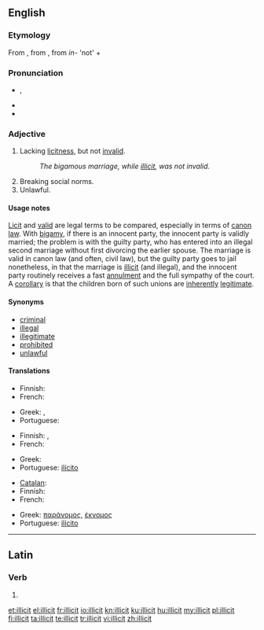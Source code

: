 ==English==
{{wikipedia|dab=illicit}}

===Etymology===
From {{etyl|fr}} {{term|illicite|lang=fr}}, from {{etyl|la}} {{term|illicitus|lang=la}}, from ''in-'' 'not' + {{term|licet||lang=la|it is allowed}}

===Pronunciation===
* {{IPA|/ɪˈlɪsɪt/}}, {{SAMPA|/I"lIsIt/}}
* {{rhymes|ɪsɪt}}
* {{homophones|elicit}}

===Adjective===
{{en-adj}}

# {{legal}} Lacking [[licitness]], but not [[invalid]].
#: ''The bigamous marriage, while [[illicit]], was not invalid.''
# Breaking social norms.
# Unlawful.

====Usage notes====
[[licit|Licit]] and [[valid]] are legal terms to be compared, especially in terms of [[canon law]]. With [[bigamy]], if there is an innocent party, the innocent party is validly married; the problem is with the guilty party, who has entered into an illegal second marriage without first divorcing the earlier spouse. The marriage is valid in canon law (and often, civil law), but the guilty party goes to jail nonetheless, in that the marriage is [[illicit]] (and illegal), and the innocent party routinely receives a fast [[annulment]] and the full sympathy of the court. A [[corollary]] is that the children born of such unions are [[inherently]] [[legitimate]].

====Synonyms====
{{checksyns}}
* [[criminal]]
* [[illegal]]
* [[illegitimate]]
* [[prohibited]]
* [[unlawful]]

====Translations====
{{trans-top|lacking licitness}}
* Finnish: {{t+|fi|luvaton}}
* French: {{t+|fr|illicite}}
{{trans-mid}}
* Greek: {{t+|el|παράνομος}}, {{t+|el|έκνομος}}
* Portuguese: {{t+|pt|ilícito}}
{{trans-bottom}}

{{trans-top|breaking social norms}}
* Finnish: {{t+|fi|luvaton}}, {{t+|fi|laiton}}
* French: {{t+|fr|illicite}}
{{trans-mid}}
* Greek: {{t+|el|αθέμιτος}}
* Portuguese: [[ilícito]]
{{trans-bottom}}

{{trans-top|unlawful}}
* [[Catalan]]: {{t|ca|il·lícit}}
* Finnish: {{t+|fi|laiton}}
* French: {{t+|fr|illicite}}
{{trans-mid}}
* Greek: [[παράνομος]], [[έκνομος]]
* Portuguese: [[ilícito]]
{{trans-bottom}}

----

==Latin==

===Verb===
{{la-verb-form|illicit}}

# {{conjugation of|illicio|illiciō|3|s|pres|act|ind|lang=la}}

[[et:illicit]]
[[el:illicit]]
[[fr:illicit]]
[[io:illicit]]
[[kn:illicit]]
[[ku:illicit]]
[[hu:illicit]]
[[my:illicit]]
[[pl:illicit]]
[[fi:illicit]]
[[ta:illicit]]
[[te:illicit]]
[[tr:illicit]]
[[vi:illicit]]
[[zh:illicit]]